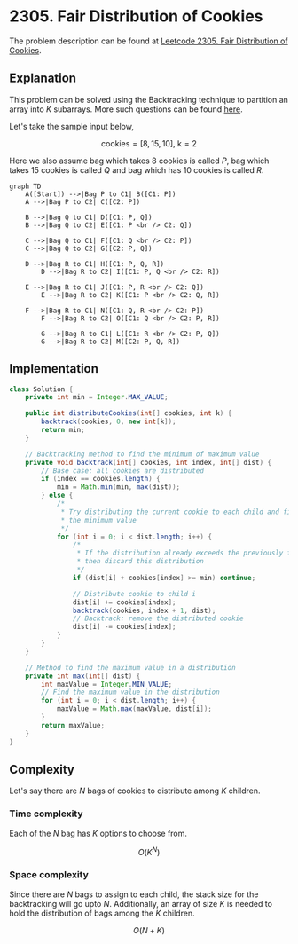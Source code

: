 
# 2305. Fair Distribution of Cookies

The problem description can be found at [Leetcode 2305. Fair Distribution of Cookies](https://leetcode.com/problems/fair-distribution-of-cookies/description/).


## Explanation 

This problem can be solved using the Backtracking technique to partition an array into $K$ subarrays. More such questions can be found [here](/backtracking/partition-array-into-k-subarrays).

Let's take the sample input below,

$$
\text{cookies} = [8,15,10], \ \text{k} = 2
$$

Here we also assume bag which takes $8$ cookies is called $P$, bag which takes $15$ cookies is called $Q$ and bag which has $10$ cookies is called $R$.

<div style={{textAlign:"center"}}>

```mermaid
graph TD
    A([Start]) -->|Bag P to C1| B([C1: P])
    A -->|Bag P to C2| C([C2: P])
	
    B -->|Bag Q to C1| D([C1: P, Q])
    B -->|Bag Q to C2| E([C1: P <br /> C2: Q])

    C -->|Bag Q to C1| F([C1: Q <br /> C2: P])
    C -->|Bag Q to C2| G([C2: P, Q])

    D -->|Bag R to C1| H([C1: P, Q, R])
		D -->|Bag R to C2| I([C1: P, Q <br /> C2: R])

    E -->|Bag R to C1| J([C1: P, R <br /> C2: Q])
		E -->|Bag R to C2| K([C1: P <br /> C2: Q, R])

    F -->|Bag R to C1| N([C1: Q, R <br /> C2: P])
		F -->|Bag R to C2| O([C1: Q <br /> C2: P, R])

		G -->|Bag R to C1| L([C1: R <br /> C2: P, Q])
		G -->|Bag R to C2| M([C2: P, Q, R])
``` 
</div>


## Implementation
<Tabs>
  <TabItem value="Java" label="Java" default>

```java
class Solution {
    private int min = Integer.MAX_VALUE;

    public int distributeCookies(int[] cookies, int k) {
        backtrack(cookies, 0, new int[k]);
        return min;
    }

    // Backtracking method to find the minimum of maximum value
    private void backtrack(int[] cookies, int index, int[] dist) {
        // Base case: all cookies are distributed
        if (index == cookies.length) {
            min = Math.min(min, max(dist));
        } else {
            /* 
             * Try distributing the current cookie to each child and find 
             * the minimum value
             */
            for (int i = 0; i < dist.length; i++) {
                /* 
                 * If the distribution already exceeds the previously found min, 
                 * then discard this distribution
                 */
                if (dist[i] + cookies[index] >= min) continue;

                // Distribute cookie to child i
                dist[i] += cookies[index]; 
                backtrack(cookies, index + 1, dist);
                // Backtrack: remove the distributed cookie
                dist[i] -= cookies[index];
            }
        }
    }

    // Method to find the maximum value in a distribution
    private int max(int[] dist) {
        int maxValue = Integer.MIN_VALUE;
        // Find the maximum value in the distribution
        for (int i = 0; i < dist.length; i++) {
            maxValue = Math.max(maxValue, dist[i]);
        }
        return maxValue;
    }
}
```
</TabItem>
</Tabs>


## Complexity

Let's say there are $N$ bags of cookies to distribute among $K$ children.

### Time complexity 

Each of the $N$ bag has $K$ options to choose from.

$$
O(K ^ N)
$$



### Space complexity

Since there are $N$ bags to assign to each child, the stack size for the backtracking will go upto $N$. Additionally, an array of size $K$ is needed to hold the distribution of bags among the $K$ children.

$$
O(N + K)
$$

